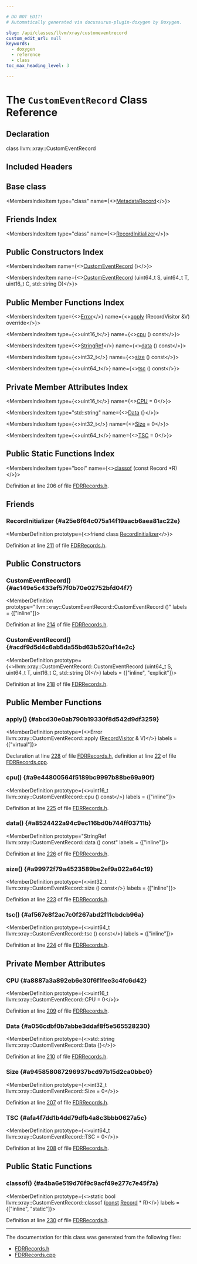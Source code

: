 ```yaml
---

# DO NOT EDIT!
# Automatically generated via docusaurus-plugin-doxygen by Doxygen.

slug: /api/classes/llvm/xray/customeventrecord
custom_edit_url: null
keywords:
  - doxygen
  - reference
  - class
toc_max_heading_level: 3

---
```





# The `CustomEventRecord` Class Reference

<DoxygenPage pluginConfig={pluginConfig}>



## Declaration

<CodeBlock>class llvm::xray::CustomEventRecord</CodeBlock>

## Included Headers

<IncludesList>
<IncludesListItem
  filePath="llvm/XRay/FDRRecords.h"
  permalink="/docs/api/files/include/include/llvm/include/llvm/xray/fdrrecords-h"
  isLocal="true" />
</IncludesList>

## Base class

<MembersIndex>

<MembersIndexItem
  type="class"
  name={<><a href="/docs/api/classes/llvm/xray/metadatarecord">MetadataRecord</a></>}>
</MembersIndexItem>

</MembersIndex>

## Friends Index

<MembersIndex>

<MembersIndexItem
  type="class"
  name={<><a href="#a25e6f64c075a14f19aacb6aea81ac22e">RecordInitializer</a></>}>
</MembersIndexItem>

</MembersIndex>

## Public Constructors Index

<MembersIndex>

<MembersIndexItem
  name={<><a href="#ac149e5c433ef57f0b70e02752bfd04f7">CustomEventRecord</a> ()</>}>
</MembersIndexItem>

<MembersIndexItem
  name={<><a href="#acdf9d5d4c6ab5da55bd63b520af14e2c">CustomEventRecord</a> (uint64&#95;t S, uint64&#95;t T, uint16&#95;t C, std::string D)</>}>
</MembersIndexItem>

</MembersIndex>

## Public Member Functions Index

<MembersIndex>

<MembersIndexItem
  type={<><a href="/docs/api/classes/llvm/error">Error</a></>}
  name={<><a href="#abcd30e0ab790b19330f8d542d9df3259">apply</a> (RecordVisitor &amp;V) override</>}>
</MembersIndexItem>

<MembersIndexItem
  type={<>uint16&#95;t</>}
  name={<><a href="#a9e44800564f5189bc9997b88be69a90f">cpu</a> () const</>}>
</MembersIndexItem>

<MembersIndexItem
  type={<><a href="/docs/api/classes/llvm/stringref">StringRef</a></>}
  name={<><a href="#a8524422a94c9ec116bd0b744ff03711b">data</a> () const</>}>
</MembersIndexItem>

<MembersIndexItem
  type={<>int32&#95;t</>}
  name={<><a href="#a99972f79a4523589be2ef9a022a64c19">size</a> () const</>}>
</MembersIndexItem>

<MembersIndexItem
  type={<>uint64&#95;t</>}
  name={<><a href="#af567e8f2ac7c0f267abd2f11cbdcb96a">tsc</a> () const</>}>
</MembersIndexItem>

</MembersIndex>

## Private Member Attributes Index

<MembersIndex>

<MembersIndexItem
  type={<>uint16&#95;t</>}
  name={<><a href="#a8887a3a892eb6e30f6f1fee3c4fc6d42">CPU</a> = 0</>}>
</MembersIndexItem>

<MembersIndexItem
  type="std::string"
  name={<><a href="#a056cdbf0b7abbe3ddaf8f5e565528230">Data</a> &#123;&#125;</>}>
</MembersIndexItem>

<MembersIndexItem
  type={<>int32&#95;t</>}
  name={<><a href="#a945858087296937bcd97b15d2ca0bbc0">Size</a> = 0</>}>
</MembersIndexItem>

<MembersIndexItem
  type={<>uint64&#95;t</>}
  name={<><a href="#afa4f7dd1b4dd79dfb4a8c3bbb0627a5c">TSC</a> = 0</>}>
</MembersIndexItem>

</MembersIndex>

## Public Static Functions Index

<MembersIndex>

<MembersIndexItem
  type="bool"
  name={<><a href="#a4ba6e519d76f9c9acf49e277c7e45f7a">classof</a> (const Record &#42;R)</>}>
</MembersIndexItem>

</MembersIndex>


Definition at line 206 of file <a href="/docs/api/files/include/include/llvm/include/llvm/xray/fdrrecords-h">FDRRecords.h</a>.

<SectionDefinition>

## Friends

### RecordInitializer {#a25e6f64c075a14f19aacb6aea81ac22e}

<MemberDefinition
  prototype={<>friend class <a href="/docs/api/classes/llvm/xray/recordinitializer">RecordInitializer</a></>}>

Definition at line <a href="/docs/api/files/include/include/llvm/include/llvm/xray/fdrrecords-h/#l00211">211</a> of file <a href="/docs/api/files/include/include/llvm/include/llvm/xray/fdrrecords-h">FDRRecords.h</a>.
</MemberDefinition>

</SectionDefinition>

<SectionDefinition>

## Public Constructors

### CustomEventRecord() {#ac149e5c433ef57f0b70e02752bfd04f7}

<MemberDefinition
  prototype="llvm::xray::CustomEventRecord::CustomEventRecord ()"
  labels = {["inline"]}>

Definition at line <a href="/docs/api/files/include/include/llvm/include/llvm/xray/fdrrecords-h/#l00214">214</a> of file <a href="/docs/api/files/include/include/llvm/include/llvm/xray/fdrrecords-h">FDRRecords.h</a>.
</MemberDefinition>

### CustomEventRecord() {#acdf9d5d4c6ab5da55bd63b520af14e2c}

<MemberDefinition
  prototype={<>llvm::xray::CustomEventRecord::CustomEventRecord (uint64&#95;t S, uint64&#95;t T, uint16&#95;t C, std::string D)</>}
  labels = {["inline", "explicit"]}>

Definition at line <a href="/docs/api/files/include/include/llvm/include/llvm/xray/fdrrecords-h/#l00218">218</a> of file <a href="/docs/api/files/include/include/llvm/include/llvm/xray/fdrrecords-h">FDRRecords.h</a>.
</MemberDefinition>

</SectionDefinition>

<SectionDefinition>

## Public Member Functions

### apply() {#abcd30e0ab790b19330f8d542d9df3259}

<MemberDefinition
  prototype={<>Error llvm::xray::CustomEventRecord::apply (<a href="/docs/api/classes/llvm/xray/recordvisitor">RecordVisitor</a> &amp; V)</>}
  labels = {["virtual"]}>

Declaration at line <a href="/docs/api/files/include/include/llvm/include/llvm/xray/fdrrecords-h/#l00228">228</a> of file <a href="/docs/api/files/include/include/llvm/include/llvm/xray/fdrrecords-h">FDRRecords.h</a>, definition at line <a href="/docs/api/files/lib/lib/xray/fdrrecords-cpp/#l00022">22</a> of file <a href="/docs/api/files/lib/lib/xray/fdrrecords-cpp">FDRRecords.cpp</a>.
</MemberDefinition>

### cpu() {#a9e44800564f5189bc9997b88be69a90f}

<MemberDefinition
  prototype={<>uint16&#95;t llvm::xray::CustomEventRecord::cpu () const</>}
  labels = {["inline"]}>

Definition at line <a href="/docs/api/files/include/include/llvm/include/llvm/xray/fdrrecords-h/#l00225">225</a> of file <a href="/docs/api/files/include/include/llvm/include/llvm/xray/fdrrecords-h">FDRRecords.h</a>.
</MemberDefinition>

### data() {#a8524422a94c9ec116bd0b744ff03711b}

<MemberDefinition
  prototype="StringRef llvm::xray::CustomEventRecord::data () const"
  labels = {["inline"]}>

Definition at line <a href="/docs/api/files/include/include/llvm/include/llvm/xray/fdrrecords-h/#l00226">226</a> of file <a href="/docs/api/files/include/include/llvm/include/llvm/xray/fdrrecords-h">FDRRecords.h</a>.
</MemberDefinition>

### size() {#a99972f79a4523589be2ef9a022a64c19}

<MemberDefinition
  prototype={<>int32&#95;t llvm::xray::CustomEventRecord::size () const</>}
  labels = {["inline"]}>

Definition at line <a href="/docs/api/files/include/include/llvm/include/llvm/xray/fdrrecords-h/#l00223">223</a> of file <a href="/docs/api/files/include/include/llvm/include/llvm/xray/fdrrecords-h">FDRRecords.h</a>.
</MemberDefinition>

### tsc() {#af567e8f2ac7c0f267abd2f11cbdcb96a}

<MemberDefinition
  prototype={<>uint64&#95;t llvm::xray::CustomEventRecord::tsc () const</>}
  labels = {["inline"]}>

Definition at line <a href="/docs/api/files/include/include/llvm/include/llvm/xray/fdrrecords-h/#l00224">224</a> of file <a href="/docs/api/files/include/include/llvm/include/llvm/xray/fdrrecords-h">FDRRecords.h</a>.
</MemberDefinition>

</SectionDefinition>

<SectionDefinition>

## Private Member Attributes

### CPU {#a8887a3a892eb6e30f6f1fee3c4fc6d42}

<MemberDefinition
  prototype={<>uint16&#95;t llvm::xray::CustomEventRecord::CPU = 0</>}>

Definition at line <a href="/docs/api/files/include/include/llvm/include/llvm/xray/fdrrecords-h/#l00209">209</a> of file <a href="/docs/api/files/include/include/llvm/include/llvm/xray/fdrrecords-h">FDRRecords.h</a>.
</MemberDefinition>

### Data {#a056cdbf0b7abbe3ddaf8f5e565528230}

<MemberDefinition
  prototype={<>std::string llvm::xray::CustomEventRecord::Data &#123;&#125;</>}>

Definition at line <a href="/docs/api/files/include/include/llvm/include/llvm/xray/fdrrecords-h/#l00210">210</a> of file <a href="/docs/api/files/include/include/llvm/include/llvm/xray/fdrrecords-h">FDRRecords.h</a>.
</MemberDefinition>

### Size {#a945858087296937bcd97b15d2ca0bbc0}

<MemberDefinition
  prototype={<>int32&#95;t llvm::xray::CustomEventRecord::Size = 0</>}>

Definition at line <a href="/docs/api/files/include/include/llvm/include/llvm/xray/fdrrecords-h/#l00207">207</a> of file <a href="/docs/api/files/include/include/llvm/include/llvm/xray/fdrrecords-h">FDRRecords.h</a>.
</MemberDefinition>

### TSC {#afa4f7dd1b4dd79dfb4a8c3bbb0627a5c}

<MemberDefinition
  prototype={<>uint64&#95;t llvm::xray::CustomEventRecord::TSC = 0</>}>

Definition at line <a href="/docs/api/files/include/include/llvm/include/llvm/xray/fdrrecords-h/#l00208">208</a> of file <a href="/docs/api/files/include/include/llvm/include/llvm/xray/fdrrecords-h">FDRRecords.h</a>.
</MemberDefinition>

</SectionDefinition>

<SectionDefinition>

## Public Static Functions

### classof() {#a4ba6e519d76f9c9acf49e277c7e45f7a}

<MemberDefinition
  prototype={<>static bool llvm::xray::CustomEventRecord::classof (<a href="/docs/api/files/lib/lib/target/lib/target/aarch64/aarch64promoteconstant-cpp/#a90f8350fecae261c25be85d38b451bff">const</a> <a href="/docs/api/classes/llvm/xray/record">Record</a> &#42; R)</>}
  labels = {["inline", "static"]}>

Definition at line <a href="/docs/api/files/include/include/llvm/include/llvm/xray/fdrrecords-h/#l00230">230</a> of file <a href="/docs/api/files/include/include/llvm/include/llvm/xray/fdrrecords-h">FDRRecords.h</a>.
</MemberDefinition>

</SectionDefinition>

<hr/>

The documentation for this class was generated from the following files:

<ul>
<li><a href="/docs/api/files/include/include/llvm/include/llvm/xray/fdrrecords-h">FDRRecords.h</a></li>
<li><a href="/docs/api/files/lib/lib/xray/fdrrecords-cpp">FDRRecords.cpp</a></li>
</ul>

</DoxygenPage>

